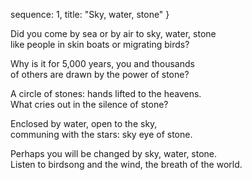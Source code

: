   sequence: 1,
  title: "Sky, water, stone"
}

Did you come by sea or by air to sky, water, stone  
like people in skin boats or migrating birds?  

Why is it for 5,000 years, you and thousands  
of others are drawn by the power of stone?  

A circle of stones: hands lifted to the heavens.  
What cries out in the silence of stone?  

Enclosed by water, open to the sky,  
communing with the stars: sky eye of stone.  

Perhaps you will be changed by sky, water, stone.  
Listen to birdsong and the wind, the breath of the world.  
